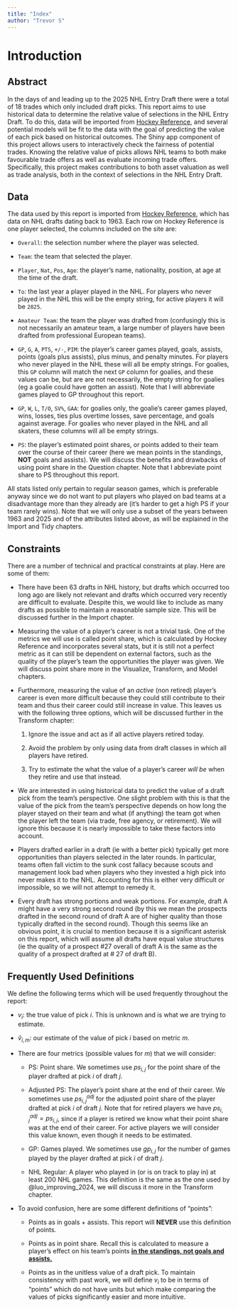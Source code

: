 ```yaml
---
title: "Index"
author: "Trevor S"
---
```


# Introduction

## Abstract

In the days of and leading up to the 2025 NHL Entry Draft there were a total of 18 trades which only included draft picks. This report aims to use historical data to determine the relative value of selections in the NHL Entry Draft. To do this, data will be imported from [Hockey Reference](https://www.hockey-reference.com/draft/), and several potential models will be fit to the data with the goal of predicting the value of each pick based on historical outcomes. The Shiny app component of this project allows users to interactively check the fairness of potential trades. Knowing the relative value of picks allows NHL teams to both make favourable trade offers as well as evaluate incoming trade offers. Specifically, this project makes contributions to both asset valuation as well as trade analysis, both in the context of selections in the NHL Entry Draft.

## Data

The data used by this report is imported from [Hockey Reference](https://www.hockey-reference.com/draft/), which has data on NHL drafts dating back to 1963. Each row on Hockey Reference is one player selected, the columns included on the site are:

-   `Overall`: the selection number where the player was selected.

-   `Team`: the team that selected the player.

-   `Player`, `Nat`, `Pos`, `Age`: the player's name, nationality, position, at age at the time of the draft.

-   `To`: the last year a player played in the NHL. For players who never played in the NHL this will be the empty string, for active players it will be `2025`.

-   `Amateur Team`: the team the player was drafted from (confusingly this is not necessarily an amateur team, a large number of players have been drafted from professional European teams).

-   `GP`, `G`, `A`, `PTS`, `+/-`, `PIM`: the player's career games played, goals, assists, points (goals plus assists), plus minus, and penalty minutes. For players who never played in the NHL these will all be empty strings. For goalies, this `GP` column will match the next `GP` column for goalies, and these values can be, but are are not necessarily, the empty string for goalies (eg a goalie could have gotten an assist). Note that I will abbreviate games played to GP throughout this report.

-   `GP`, `W`, `L`, `T/O`, `SV%`, `GAA`: for goalies only, the goalie's career games played, wins, losses, ties plus overtime losses, save percentage, and goals against average. For goalies who never played in the NHL and all skaters, these columns will all be empty strings.

-   `PS`: the player's estimated point shares, or points added to their team over the course of their career (here we mean points in the standings, **NOT** goals and assists). We will discuss the benefits and drawbacks of using point share in the Question chapter. Note that I abbreviate point share to PS throughout this report.

All stats listed only pertain to regular season games, which is preferable anyway since we do not want to put players who played on bad teams at a disadvantage more than they already are (it's harder to get a high PS if your team rarely wins). Note that we will only use a subset of the years between 1963 and 2025 and of the attributes listed above, as will be explained in the Import and Tidy chapters.

## Constraints

There are a number of technical and practical constraints at play. Here are some of them:

-   There have been 63 drafts in NHL history, but drafts which occurred too long ago are likely not relevant and drafts which occurred very recently are difficult to evaluate. Despite this, we would like to include as many drafts as possible to maintain a reasonable sample size. This will be discussed further in the Import chapter.

-   Measuring the value of a player's career is not a trivial task. One of the metrics we will use is called point share, which is calculated by Hockey Reference and incorporates several stats, but it is still not a perfect metric as it can still be dependent on external factors, such as the quality of the player's team the opportunities the player was given. We will discuss point share more in the Visualize, Transform, and Model chapters.

-   Furthermore, measuring the value of an *active* (non retired) player's career is even more difficult because they could still contribute to their team and thus their career could still increase in value. This leaves us with the following three options, which will be discussed further in the Transform chapter:

    1.  Ignore the issue and act as if all active players retired today.

    2.  Avoid the problem by only using data from draft classes in which all players have retired.

    3.  Try to estimate the what the value of a player's career *will be* when they retire and use that instead.

-   We are interested in using historical data to predict the value of a draft pick from the team's perspective. One slight problem with this is that the value of the pick from the team's perspective depends on how long the player stayed on their team and what (if anything) the team got when the player left the team (via trade, free agency, or retirement). We will ignore this because it is nearly impossible to take these factors into account.

-   Players drafted earlier in a draft (ie with a better pick) typically get more opportunities than players selected in the later rounds. In particular, teams often fall victim to the sunk cost fallacy because scouts and management look bad when players who they invested a high pick into never makes it to the NHL. Accounting for this is either very difficult or impossible, so we will not attempt to remedy it.

-   Every draft has strong portions and weak portions. For example, draft A might have a very strong second round (by this we mean the prospects drafted in the second round of draft A are of higher quality than those typically drafted in the second round). Though this seems like an obvious point, it is crucial to mention because it is a significant asterisk on this report, which will assume all drafts have equal value structures (ie the quality of a prospect #27 overall of draft A is the same as the quality of a prospect drafted at \# 27 of draft B).

## Frequently Used Definitions

We define the following terms which will be used frequently throughout the report:

-   $v_i$: the true value of pick $i$. This is unknown and is what we are trying to estimate.

-   $\hat v_{i, m}$: our estimate of the value of pick $i$ based on metric $m$.

-   There are four metrics (possible values for $m$) that we will consider:

    -   PS: Point share. We sometimes use $ps_{i,j}$ for the point share of the player drafted at pick $i$ of draft $j$.

    -   Adjusted PS: The player's point share at the end of their career. We sometimes use $ps^{adj}_{i,j}$ for the adjusted point share of the player drafted at pick $i$ of draft $j$. Note that for retired players we have $ps_{i,j}^{adj} = ps_{i,j}$, since if a player is retired we know what their point share was at the end of their career. For active players we will consider this value known, even though it needs to be estimated.

    -   GP: Games played. We sometimes use $gp_{i,j}$ for the number of games played by the player drafted at pick $i$ of draft $j$.

    -   NHL Regular: A player who played in (or is on track to play in) at least 200 NHL games. This definition is the same as the one used by @luo_improving_2024, we will discuss it more in the Transform chapter.

-   To avoid confusion, here are some different definitions of "points":

    -   Points as in goals + assists. This report will **NEVER** use this definition of points.

    -   Points as in point share. Recall this is calculated to measure a player's effect on his team's points [**in the standings, not goals and assists.**]{.underline}

    -   Points as in the unitless value of a draft pick. To maintain consistency with past work, we will define $v_i$ to be in terms of "points" which do not have units but which make comparing the values of picks significantly easier and more intuitive.
